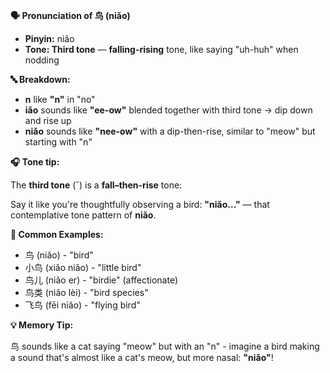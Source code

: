 **🗣️ Pronunciation of 鸟 (niǎo)**

- **Pinyin:** niǎo
- **Tone: Third tone** — **falling-rising** tone, like saying "uh-huh" when nodding

**🔤 Breakdown:**

- **n** like **"n"** in "no"
- **iǎo** sounds like **"ee-ow"** blended together with third tone → dip down and rise up
- **niǎo** sounds like **"nee-ow"** with a dip-then-rise, similar to "meow" but starting with "n"

**🎧 Tone tip:**

The **third tone** (ˇ) is a **fall–then-rise** tone:

Say it like you're thoughtfully observing a bird: **"niǎo..."** — that contemplative tone pattern of **niǎo**.

**📝 Common Examples:**

- 鸟 (niǎo) - "bird"
- 小鸟 (xiǎo niǎo) - "little bird"
- 鸟儿 (niǎo er) - "birdie" (affectionate)
- 鸟类 (niǎo lèi) - "bird species"
- 飞鸟 (fēi niǎo) - "flying bird"

**💡 Memory Tip:**

鸟 sounds like a cat saying "meow" but with an "n" - imagine a bird making a sound that's almost like a cat's meow, but more nasal: **"niǎo"**!